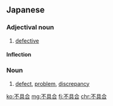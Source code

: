 ==Japanese==
{{ja-kanjitab|ふ|ぐ|あい|yomi=on}}

===Adjectival noun===
{{ja-adj|infl=な|ふぐあい}}

# [[defective]]

====Inflection====
{{ja-na|ふぐあい}}

===Noun===
{{ja-noun|ふぐあい}}

# [[defect]], [[problem]], [[discrepancy]]
#: {{ja-usex|アプリの'''不具合'''なのか本体の不具合なのか|アプリ の '''ふぐあい''' な の か ほんたい の ふぐあい な の か|either a '''bug''' in the app or a defect in the device itself}}

[[ko:不具合]]
[[mg:不具合]]
[[fj:不具合]]
[[chr:不具合]]
